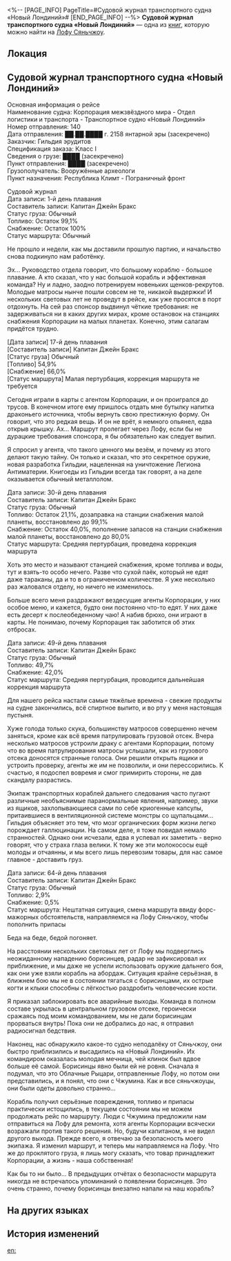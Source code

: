 <%-- [PAGE_INFO]
PageTitle=#Судовой журнал транспортного судна «Новый Лондиний»#
[END_PAGE_INFO] --%>
{{Дополнить}}
{{Книга Инфобокс
|id           = 381
|Название     = 
|Изображение  = Иконка письма.png
|Мир          = Лофу Сяньчжоу
|Томов        = 1
|Автор        = <!--нужно добавить-->
|Описание     = Протокол рейса «Нового Лондиния».
|Том1         = {{tx}}
|Источник1    = {{tx|Отсутствует источник}}
|Персонажи    = 
|Фракции      = 
}}
'''Судовой журнал транспортного судна «Новый Лондиний»''' — одна из [[Книги|книг]], которую можно найти на [[Лофу Сяньчжоу]].

==Локация==
{{Отметка карты|<!--название карты-->|<!--id отметки-->}}

==Судовой журнал транспортного судна «Новый Лондиний»==
Основная информация о рейсе<br />
Наименование судна: Корпорация межзвёздного мира - Отдел логистики и транспорта - Транспортное судно «Новый Лондиний»<br />
Номер отправления: 140<br />
Дата отправления: ██.██.████ г. 2158 янтарной эры (засекречено)<br />
Заказчик: Гильдия эрудитов<br />
Спецификация заказа: Класс I<br />
Сведения о грузе: ████ (засекречено)<br />
Пункт отправления: ████ (засекречено)<br />
Грузополучатель: Вооружённые археологи<br />
Пункт назначения: Республика Климт - Пограничный фронт

Судовой журнал<br />
Дата записи: 1-й день плавания<br />
Составитель записи: Капитан Джейн Бракс<br />
Статус груза: Обычный<br />
Топливо: Остаток 99,1%<br />
Снабжение: Остаток 100%<br />
Статус маршрута: Обычный

Не прошло и недели, как мы доставили прошлую партию, и начальство снова подкинуло нам работёнку.

Эх... Руководство отдела говорит, что большому кораблю - большое плавание. А кто сказал, что у нас большой корабль и эффективная команда? Ну и ладно, заодно потренируем новеньких щенков-рекрутов. Молодые матросы нынче пошли совсем не те, никакой выдержки! И нескольких световых лет не проведут в рейсе, как уже просятся в порт отдохнуть. На сей раз спонсор выдвинул чёткие требования: не задерживаться ни в каких других мирах, кроме остановок на станциях снабжения Корпорации на малых планетах. Конечно, этим салагам придётся трудно.

[Дата записи] 17-й день плавания<br />
[Составитель записи] Капитан Джейн Бракс<br />
[Статус груза] Обычный<br />
[Топливо] 54,9%<br />
[Снабжение] 66,0%<br />
[Статус маршрута] Малая пертурбация, коррекция маршрута не требуется

Сегодня играли в карты с агентом Корпорации, и он проигрался до трусов. В конечном итоге ему пришлось отдать мне бутылку напитка драконьего источника, чтобы вернуть свою престижную форму. Он говорит, что это редкая вещь. И он не врёт, я немного опьянел, едва открыв крышку. Ах... Маршрут пролегает через Лофу, если бы не дурацкие требования спонсора, я бы обязательно как следует выпил.

Я спросил у агента, что такого ценного мы везём, и почему из этого делают такую тайну. Он только и сказал, что это секретное оружие, новая разработка Гильдии, нацеленная на уничтожение Легиона Антиматерии. Книгоеды из Гильдии всегда так говорят, а на деле оказывается обычный металлолом.

Дата записи: 30-й день плавания<br />
Составитель записи: Капитан Джейн Бракс<br />
Статус груза: Обычный<br />
Топливо: Остаток 21,1%, дозаправка на станции снабжения малой планеты, восстановлено до 99,1%<br />
Снабжение: Остаток 40,0%, пополнение запасов на станции снабжения малой планеты, восстановлено до 80,0%<br />
Статус маршрута: Средняя пертурбация, проведена коррекция маршрута

Хоть это место и называют станцией снабжения, кроме топлива и воды, тут и взять-то особо нечего. Разве что сухой паёк, который не едят даже тараканы, да и то в ограниченном количестве. Я уже несколько раз жаловался отделу, но ничего не изменилось.

Больше всего меня раздражают вездесущие агенты Корпорации, у них особое меню, и кажется, будто они постоянно что-то едят. У них даже есть десерт к послеобеденному чаю! А набив брюхо, они играют в карты. Не понимаю, почему Корпорация так заботится об этих отбросах.

Дата записи: 49-й день плавания<br />
Составитель записи: Капитан Джейн Бракс<br />
Статус груза: Обычный<br />
Топливо: 49,7%<br />
Снабжение: 42,0%<br />
Статус маршрута: Средняя пертурбация, проводится дальнейшая коррекция маршрута

Для нашего рейса настали самые тяжёлые времена - свежие продукты на судне закончились, всё спиртное выпито, и во рту у меня настоящая пустыня.

Хуже голода только скука, большинству матросов совершенно нечем заняться, кроме как всё время патрулировать грузовой отсек. Вчера несколько матросов устроили драку с агентами Корпорации, потому что во время патрулирования матросы услышали, как из грузового отсека доносятся странные голоса. Они решили открыть ящики и устроить проверку, агенты же им не позволили, и они перессорились. К счастью, я подоспел вовремя и смог примирить стороны, не дав скандалу разрастись.

Экипаж транспортных кораблей дальнего следования часто пугают различные необъяснимые паранормальные явления, например, звуки из ящиков, захлопывающиеся сами по себе криогенные капсулы, притаившиеся в вентиляционной системе монстры со щупальцами... Гильдия объясняет это тем, что мозг органических форм жизни легко порождает галлюцинации. На самом деле, я тоже повидал немало странностей. Однако они исчезали, едва я успевал их заметить - верно говорят, что у страха глаза велики. К тому же эти молокососы ещё молоды и отчаянны, и мы всего лишь перевозим товары, для нас самое главное - доставить груз.

Дата записи: 64-й день плавания<br />
Составитель записи: Капитан Джейн Бракс<br />
Статус груза: Обычный<br />
Топливо: 2,9%<br />
Снабжение: 0,5%<br />
Статус маршрута: Нештатная ситуация, смена маршрута ввиду форс-мажорных обстоятельств, направляемся на Лофу Сяньчжоу, чтобы пополнить припасы

Беда на беде, бедой погоняет.

На расстоянии нескольких световых лет от Лофу мы подверглись неожиданному нападению борисинцев, радар не зафиксировал их приближение, и мы даже не успели использовать оружие дальнего боя, как они уже взяли корабль на абордаж. Ситуация крайне серьёзная, в ближнем бою мы не в состоянии тягаться с борисинцами, их острые когти и клыки способны с лёгкостью раздробить человеческие кости.

Я приказал заблокировать все аварийные выходы. Команда в полном составе укрылась в центральном грузовом отсеке, героически сражаясь под моим командованием, мы не дали борисинцам прорваться внутрь! Пока они не добрались до нас, я отправил радиосигнал бедствия.

Наконец, нас обнаружило какое-то судно неподалёку от Сяньчжоу, они быстро приблизились и высадились на «Новый Лондиний». Их командиром оказалась молодая мечница, чей клинок был вдвое больше её самой. Борисинцы явно были ей не ровня. Сначала я подумал, что это Облачные Рыцари, отправленные Лофу, но потом они представились, и я понял, что они с Чжумина. Как и все сяньчжоуцы, они были одеты довольно странно...

Корабль получил серьёзные повреждения, топливо и припасы практически истощились, в текущем состоянии мы не можем продолжать рейс по маршруту. Люди с Чжумина предложили нам отправиться на Лофу для ремонта, хотя агенты Корпорации всячески возражали против такого решения. Но, будучи капитаном, я не видел другого выхода. Прежде всего, я отвечаю за безопасность моего экипажа. Я изменил маршрут, и теперь мы направляемся на Лофу. Что же до проклятого груза, я лишь могу сказать, что товар принадлежит Корпорации, а жизнь - наша собственная!

Как бы то ни было... В предыдущих отчётах о безопасности маршрута никогда не встречалось упоминаний о появлении борисинцев. Это очень странно, почему борисинцы внезапно напали на наш корабль?

==На других языках==
{{На других языках
|en   = New Londinium's Transport Log Record
|zhs  = 新伦蒂尼恩号运输船的航行日志
|zht  = 新倫蒂尼恩號運輸船的航行日誌
|ja   = 輸送船ニューロンテネオン号の航海日誌
|ko   = 운송선 뉴론디니움호의 항해 일지
|es   = Diario de registro del transporte de Nuevo Londinium
|fr   = Registre de transport du New Londinium
|ru   = Судовой журнал транспортного судна «Новый Лондиний»
|th   = บันทึกการเดินทางของเรือขนส่ง New Londinium
|vi   = Nhật ký hành trình của Tàu Vận Tải New Londinium
|de   = Protokolleintrag des Transportschiffs Neu Londinium
|id   = Catatan Pelayaran Kapal Pengangkut New Londinium
|pt   = Registro de Transporte da Nova Londinium
}}

==История изменений==
{{История изменений|3.5}}

[[en:]]